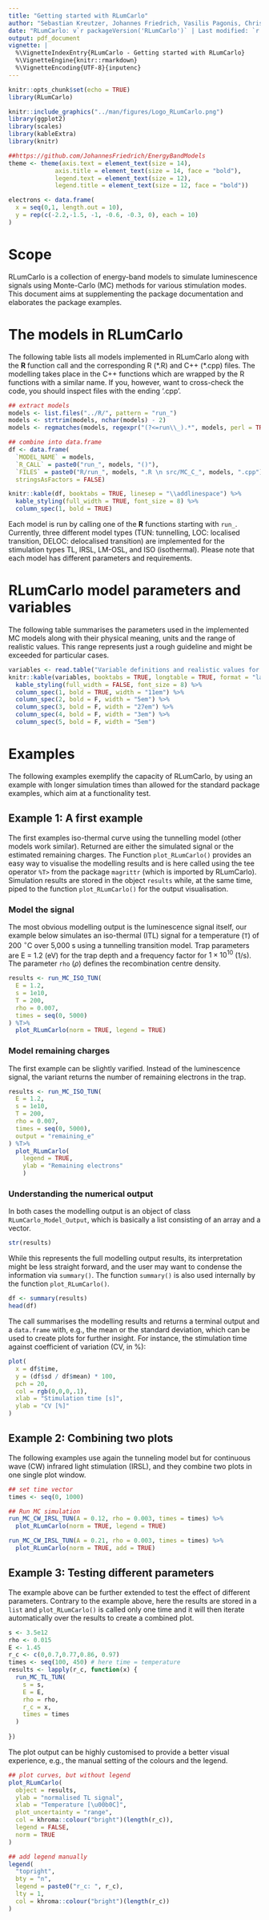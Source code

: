 ```yaml
---
title: "Getting started with RLumCarlo"
author: "Sebastian Kreutzer, Johannes Friedrich, Vasilis Pagonis, Christoph Schmidt"
date: "RLumCarlo: v`r packageVersion('RLumCarlo')` | Last modified: `r Sys.Date()`"
output: pdf_document
vignette: |
  %\VignetteIndexEntry{RLumCarlo - Getting started with RLumCarlo}         
  %\VignetteEngine{knitr::rmarkdown}
  %\VignetteEncoding{UTF-8}{inputenc}
---
```


```r
knitr::opts_chunk$set(echo = TRUE)
library(RLumCarlo)
```

```r
knitr::include_graphics("../man/figures/Logo_RLumCarlo.png")
library(ggplot2)
library(scales)
library(kableExtra)
library(knitr)

##https://github.com/JohannesFriedrich/EnergyBandModels
theme <- theme(axis.text = element_text(size = 14),
             axis.title = element_text(size = 14, face = "bold"),
             legend.text = element_text(size = 12),
             legend.title = element_text(size = 12, face = "bold"))

electrons <- data.frame(
  x = seq(0,1, length.out = 10),
  y = rep(c(-2.2,-1.5, -1, -0.6, -0.3, 0), each = 10)
)
```

# Scope

RLumCarlo is a collection of energy-band models to simulate luminescence signals using Monte-Carlo (MC) methods for various stimulation modes. This document aims at supplementing the package documentation and elaborates the package examples. 

# The models in RLumCarlo

The following table lists all models implemented in RLumCarlo along with the **R** function call and the corresponding R (\*.R) and C++ (\*.cpp) files. The modelling takes place in the C++ functions which are wrapped by the R functions with a similar name. If you, however, want to cross-check the code, you should inspect files with the ending '.cpp'. 

```r
## extract models
models <- list.files("../R/", pattern = "run_")
models <- strtrim(models, nchar(models) - 2)
models <- regmatches(models, regexpr("(?<=run\\_).*", models, perl = TRUE), invert = FALSE)

## combine into data.frame
df <- data.frame(
  `MODEL_NAME` = models, 
  `R_CALL` = paste0("run_", models, "()"),
  `FILES` = paste0("R/run_", models, ".R \n src/MC_C_", models, ".cpp"), 
  stringsAsFactors = FALSE)

knitr::kable(df, booktabs = TRUE, linesep = "\\addlinespace") %>% 
  kable_styling(full_width = TRUE, font_size = 8) %>%
  column_spec(1, bold = TRUE)
```

Each model is run by calling one of the **R** functions starting with `run_`. Currently, three different model types (TUN: tunnelling, LOC: localised transition, DELOC: delocalised transition) are implemented for the stimulation types TL, IRSL, LM-OSL, and ISO (isothermal). 
Please note that each model has different parameters and requirements. 

# RLumCarlo model parameters and variables

The following table summarises the parameters used in the implemented MC models along with their physical meaning, units and the range of realistic values. This range represents just a rough guideline and might be exceeded for particular cases.

```r

variables <- read.table("Variable definitions and realistic values for RLumCarlo.csv", sep = ";")
knitr::kable(variables, booktabs = TRUE, longtable = TRUE, format = "latex", col.names = c("Stimulation mode","Parameter","Parameter description","Unit","Realistic values"), linesep = "\\addlinespace", align = c("l", "l", "l", "l", "l"), escape = FALSE, row.names = FALSE) %>%
  kable_styling(full_width = FALSE, font_size = 8) %>% 
  column_spec(1, bold = TRUE, width = "11em") %>%
  column_spec(2, bold = F, width = "5em") %>%
  column_spec(3, bold = F, width = "27em") %>%
  column_spec(4, bold = F, width = "3em") %>%
  column_spec(5, bold = F, width = "5em")

```

# Examples

The following examples exemplify the capacity of RLumCarlo, by using an example with longer simulation times than allowed for the standard package examples, which aim at a functionality test. 

## Example 1: A first example

The first examples iso-thermal curve using the tunnelling model (other models work 
similar). Returned are either the simulated signal or the estimated remaining charges. The Function `plot_RLumCarlo()` provides an easy way to visualise the modelling results and is here called using the 
tee operator `%T>` from the package `magrittr` (which is imported by RLumCarlo). Simulation results are stored in the object `results` while, at the same time, piped to the function 
`plot_RLumCarlo()` for the output visualisation. 

### Model the signal  
 
The most obvious modelling output is the luminescence signal itself, our example below simulates an iso-thermal (ITL) signal for a temperature (`T`) of 200 $^{\circ}$C over 
5,000 s using a tunnelling transition model. Trap parameters are E = 1.2 (eV) for the trap 
depth and a frequency factor for $1\times10^{10}$ (1/s). The parameter `rho` ($\rho$) defines the recombination centre density. 

```r
results <- run_MC_ISO_TUN(
  E = 1.2,
  s = 1e10,
  T = 200,
  rho = 0.007,
  times = seq(0, 5000)
) %T>%
  plot_RLumCarlo(norm = TRUE, legend = TRUE)
```

### Model remaining charges

The first example can be slightly varified. Instead of the luminescence signal, the variant returns the number of remaining electrons in the trap. 

```r
results <- run_MC_ISO_TUN(
  E = 1.2,
  s = 1e10,
  T = 200,
  rho = 0.007,
  times = seq(0, 5000), 
  output = "remaining_e"
) %T>%
  plot_RLumCarlo(
    legend = TRUE,
    ylab = "Remaining electrons"
    )
```

### Understanding the numerical output
In both cases the modelling output is an object of class `RLumCarlo_Model_Output`, which is basically a list consisting of an array and a vector. 

```r
str(results)
```

While this represents the full modelling output results, its interpretation might be less straight forward, and the user may want to condense the information via `summary()`. 
The function `summary()` is also used internally by the function `plot_RLumCarlo()`.

```r
df <- summary(results)
head(df)
```

The call summarises the modelling results and returns a terminal output and a `data.frame` with, e.g., the mean or the standard deviation, which can be used to create plots for further insight. For instance, the stimulation time against coefficient of variation (CV, in %): 
 
```r
plot(
  x = df$time,
  y = (df$sd / df$mean) * 100,
  pch = 20, 
  col = rgb(0,0,0,.1),
  xlab = "Stimulation time [s]",
  ylab = "CV [%]"
)
```

## Example 2: Combining two plots

The following examples use again the tunneling model but for continuous wave (CW) infrared light stimulation (IRSL), and they combine two plots in one single plot window. 

```r
## set time vector 
times <- seq(0, 1000)

## Run MC simulation
run_MC_CW_IRSL_TUN(A = 0.12, rho = 0.003, times = times) %>%
  plot_RLumCarlo(norm = TRUE, legend = TRUE)

run_MC_CW_IRSL_TUN(A = 0.21, rho = 0.003, times = times) %>%
  plot_RLumCarlo(norm = TRUE, add = TRUE)
```

## Example 3: Testing different parameters

The example above can be further extended to test the effect of different parameters. 
Contrary to the example above, here the results are stored in a `list` and `plot_RLumCarlo()` 
is called only one time and it will then iterate automatically over the results to 
create a combined plot.

```r
s <- 3.5e12
rho <- 0.015
E <- 1.45
r_c <- c(0,0.7,0.77,0.86, 0.97)
times <- seq(100, 450) # here time = temperature
results <- lapply(r_c, function(x) {
  run_MC_TL_TUN(
    s = s,
    E = E,
    rho = rho,
    r_c = x,
    times = times
  )
  
})
```

The plot output can be highly customised to provide a better visual experience, e.g., 
the manual setting of the colours and the legend.

```r
## plot curves, but without legend
plot_RLumCarlo(
  object = results, 
  ylab = "normalised TL signal",
  xlab = "Temperature [\u00b0C]", 
  plot_uncertainty = "range",
  col = khroma::colour("bright")(length(r_c)),
  legend = FALSE,
  norm = TRUE
)

## add legend manually
legend(
  "topright",
  bty = "n",
  legend = paste0("r_c: ", r_c),
  lty = 1,
  col = khroma::colour("bright")(length(r_c))
)
```
